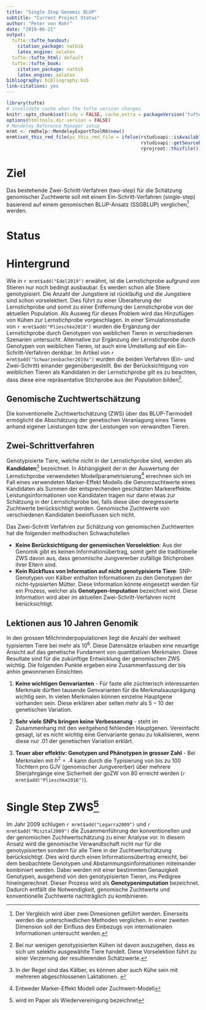 ```yaml
---
title: "Single Step Genomic BLUP"
subtitle: "Current Project Status"
author: "Peter von Rohr"
date: "2019-06-21"
output:
  tufte::tufte_handout:
    citation_package: natbib
    latex_engine: xelatex
  tufte::tufte_html: default
  tufte::tufte_book:
    citation_package: natbib
    latex_engine: xelatex
bibliography: bibliography.bib
link-citations: yes
---
```


```r
library(tufte)
# invalidate cache when the tufte version changes
knitr::opts_chunk$set(tidy = FALSE, cache.extra = packageVersion('tufte'))
options(htmltools.dir.version = FALSE)
# Mendeley Reference Manager setup
mrmt <- rmdhelp::MendeleyExportToolR6$new()
mrmt$set_this_rmd_file(ps_this_rmd_file = ifelse(rstudioapi::isAvailable(),
                                                 rstudioapi::getSourceEditorContext()$path,
                                                 rprojroot::thisfile()))
```

# Ziel
Das bestehende Zwei-Schritt-Verfahren (two-step) für die Schätzung genomischer Zuchtwerte soll mit einem Ein-Schritt-Verfahren (single-step) basierend auf einem genomischen BLUP-Ansatz (SSGBLUP) verglichen^[Der Vergleich wird über zwei Dimesionen geführt werden. Einerseits werden die unterschiedlichen Methoden verglichen. In einer zweiten Dimension soll der Einfluss des Einbezugs von internationalen Informationen untersucht werden.] werden.


# Status



# Hintergrund
Wie in `r mrmt$add("Edel2019")` erwähnt, ist die Lernstichprobe aufgrund von Stieren nur noch bedingt ausbaubar. Es werden schon alle Stiere genotypisiert. Die Anzahl der Jungstiere ist rückläufig und die Jungstiere sind schon vorselektiert. Dies führt zu einer Überalterung der Lernstichprobe und somit zu einer Entfernung der Lernstichprobe von der aktuellen Population. Als Ausweg für dieses Problem wird das Hinzufügen von Kühen zur Lernstichprobe vorgeschlagen. In einer Simulationsstudie von `r mrmt$add("Plieschke2018")` wurden die Ergänzung der Lernstichprobe durch Genotypen von weiblichen Tieren in verschiedenen Szenarien untersucht. Alternative zur Ergänzung der Lernstichprobe durch Genotypen von weiblichen Tieren, ist auch eine Umstellung auf ein Ein-Schritt-Verfahren denkbar. Im Artikel von `r mrmt$add("Schwarzenbacher2019a")` wurden die beiden Verfahren (Ein- und Zwei-Schritt) einander gegenübergestellt. Bei der Berücksichtigung von weiblichen Tieren als Kandidaten in der Lernstichprobe gilt es zu beachten, dass diese eine repräsentative Stichprobe aus der Population bilden^[Bei nur wenigen genotypisierten Kühen ist davon auszugehen, dass es sich um selektiv ausgewählte Tiere handelt. Diese Vorselektion führt zu einer Verzerrung der resultierenden Schätzwerte.].


## Genomische Zuchtwertschätzung
Die konventionelle Zuchtwertschätzung (ZWS) über das BLUP-Tiermodell ermöglicht die Abschätzung der genetischen Veranlagung eines Tieres anhand eigener Leistungen bzw. der Leistungen von verwandten Tieren. 


## Zwei-Schrittverfahren
Genotypisierte Tiere, welche nicht in der Lernstichprobe sind, werden als **Kandidaten**^[In der Regel sind das Kälber, es können aber auch Kühe sein mit mehreren abgeschlossenen Laktationen. ] bezeichnet. In Abhängigkeit der in der Auswertung der Lernstichprobe verwendeten Modellparametrisierung^[Entweder Marker-Effekt Modell oder Zuchtwert-Modell] errechnen sich im Fall eines verwendeten Marker-Effekt Modells die Genomzuchtwerte eines Kandidaten als Summen der entsprechenden geschätzten Markereffekte. Leistungsinformationen von Kandidaten tragen nur dann etwas zur Schätzung in der Lernstichprobe bei, falls diese über deregressierte Zuchtwerte berücksichtigt werden. Genomische Zuchtwerte von verschiedenen Kandidaten beeinflussen sich nicht. 

Das Zwei-Schritt Verfahren zur Schätzung von genomischen Zuchtwerten hat die folgenden methodischen Schwachstellen

* **Keine Berücksichtigung der genomischen Vorselektion**: Aus der Genomik gibt es keinen Informationübertrag, somit geht die traditionelle ZWS davon aus, dass genomische Jungvererber zufällige Stichproben ihrer Eltern sind. 
* **Kein Rückfluss von Information auf nicht genotypisierte Tiere**: SNP-Genotypen von Kälber enthalten Informationen zu den Genotypen der nicht-typisierten Mütter. Diese Information könnte eingesetzt werden für ein Prozess, welcher als **Genotypen-Imputation** bezeichnet wird. Diese Information wird aber im aktuellen Zwei-Schritt-Verfahren nicht berücksichtigt.


## Lektionen aus 10 Jahren Genomik
In den grossen Milchrinderpopulationen liegt die Anzahl der weltweit typisierten Tiere bei mehr als $10^6$. Diese Datensätze erlauben eine neuartige Ansicht auf das genetische Fundament von quantitativen Merkmalen. Diese Resultate sind für die zukünftige Entwicklung der genomischen ZWS wichtig. Die folgenden Punkte ergeben eine Zusammenfassung der bis anhin gewonnenen Einsichten.

1. **Keine wichtigen Genvarianten** - Für faste alle züchterisch interessanten Merkmale dürften tausende Genvarianten für die Merkmalsausprägung wichtig sein. In vielen Merkmalen können einzelne Hauptgene vorhanden sein. Diese erklären aber selten mehr als $5 - 10%$ der genetischen Variation.

2. **Sehr viele SNPs bringen keine Verbesserung** - steht im Zusammenhang mit den weitgehend fehlenden Hauptgenen. Vereinfacht gesagt, ist es nicht wichtig eine Genvariante genau zu lokalisieren, wenn diese nur $.01%$ der genetischen Variation erklärt. 

3. **Teuer aber effektiv: Genotypen und Phänotypen in grosser Zahl** - Bei Merkmalen mit $h^2 = .4$ kann durch die Typisierung von bis zu $100$ Töchtern pro GJV (genomischer Jungvererber) über mehrere Stierjahrgänge eine Sicherheit der goZW von $80%$ erreicht werden (`r mrmt$add("Plieschke2016")`). 


# Single Step ZWS^[wird im Paper als Wiedervereinigung bezeichnet]
Im Jahr 2009 schlugen `r mrmt$add("Legarra2009")` und `r mrmt$add("Misztal2009")` die Zusammenführung der konventionellen und der genomischen Zuchtwertschätzung zu einer Analyse vor. In diesem Ansatz wird die genomische Verwandtschaft nicht nur für die genotypisierten sondern für alle Tiere in der Zuchtwertschätzung berücksichtigt. Dies wird durch einen Informationsübertrag erreicht, bei dem beobachtete Genotypen und Abstammungsinformationen miteinander kombiniert werden. Dabei werden mit einer bestimmten Genauigkeit Genotypen, ausgehend von den genotypisierten Tieren, ins Pedigree hineingerechnet. Dieser Prozess wird als **Genotypenimputation** bezeichnet. Dadurch entfällt die Notwendigkeit, genomische Zuchtwerte und konventionelle Zuchtwerte nachträglich zu kombinieren.



